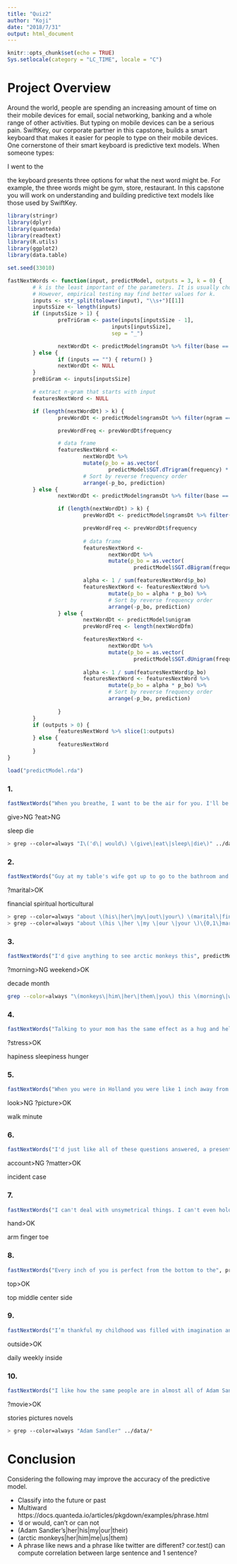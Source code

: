 ```yaml
---
title: "Quiz2"
author: "Koji"
date: "2018/7/31"
output: html_document
---
```


```r
knitr::opts_chunk$set(echo = TRUE)
Sys.setlocale(category = "LC_TIME", locale = "C")
```

# Project Overview

Around the world, people are spending an increasing amount of time on their mobile devices for email, social networking, banking and a whole range of other activities. But typing on mobile devices can be a serious pain. SwiftKey, our corporate partner in this capstone, builds a smart keyboard that makes it easier for people to type on their mobile devices. One cornerstone of their smart keyboard is predictive text models. When someone types:

I went to the

the keyboard presents three options for what the next word might be. For example, the three words might be gym, store, restaurant. In this capstone you will work on understanding and building predictive text models like those used by SwiftKey.

```r
library(stringr)
library(dplyr)
library(quanteda)
library(readtext)
library(R.utils)
library(ggplot2)
library(data.table)

set.seed(33010)
```

```r
fastNextWords <- function(input, predictModel, outputs = 3, k = 0) {
        # k is the least important of the parameters. It is usually chosen to be 0.
        # However, empirical testing may find better values for k.
        inputs <- str_split(tolower(input), "\\s+")[[1]]
        inputsSize <- length(inputs)
        if (inputsSize > 1) {
                preTriGram <- paste(inputs[inputsSize - 1],
                                 inputs[inputsSize],
                                 sep = "_")

                nextWordDt <- predictModel$ngramsDt %>% filter(base == preTriGram, ngramsize == 3)
        } else {
                if (inputs == "") { return() }
                nextWordDt <- NULL
        }
        preBiGram <- inputs[inputsSize]

        # extract n-gram that starts with input
        featuresNextWord <- NULL

        if (length(nextWordDt) > k) {
                prevWordDt <- predictModel$ngramsDt %>% filter(ngram == preTriGram, ngramsize == 2)

                prevWordFreq <- prevWordDt$frequency

                # data frame
                featuresNextWord <-
                        nextWordDt %>%
                        mutate(p_bo = as.vector(
                                predictModel$SGT.dTrigram(frequency) * frequency / prevWordFreq)) %>%
                        # Sort by reverse frequency order
                        arrange(-p_bo, prediction)
        } else {
                nextWordDt <- predictModel$ngramsDt %>% filter(base == preBiGram, ngramsize == 2)

                if (length(nextWordDt) > k) {
                        prevWordDt <- predictModel$ngramsDt %>% filter(ngram == preBiGram, ngramsize == 1)

                        prevWordFreq <- prevWordDt$frequency
        
                        # data frame
                        featuresNextWord <-
                                nextWordDt %>%
                                mutate(p_bo = as.vector(
                                        predictModel$SGT.dBigram(frequency) * frequency / prevWordFreq))

                        alpha <- 1 / sum(featuresNextWord$p_bo)
                        featuresNextWord <- featuresNextWord %>%
                                mutate(p_bo = alpha * p_bo) %>%
                                # Sort by reverse frequency order
                                arrange(-p_bo, prediction)
                } else {
                        nextWordDt <- predictModel$unigram
                        prevWordFreq <- length(nextWordDfm)

                        featuresNextWord <-
                                nextWordDt %>%
                                mutate(p_bo = as.vector(
                                        predictModel$SGT.dUnigram(frequency) * frequency / prevWordFreq))
        
                        alpha <- 1 / sum(featuresNextWord$p_bo)
                        featuresNextWord <- featuresNextWord %>%
                                mutate(p_bo = alpha * p_bo) %>%
                                # Sort by reverse frequency order
                                arrange(-p_bo, prediction)
                                
                }
        }
        if (outputs > 0) {
                featuresNextWord %>% slice(1:outputs)
        } else {
                featuresNextWord
        }
}

```

```r
load("predictModel.rda")
```

### 1.
```r
fastNextWords("When you breathe, I want to be the air for you. I'll be there for you, I'd live and I'd", predictModel, outputs = 0)
```
give>NG
?eat>NG

sleep
die

```bash
> grep --color=always "I\('d\| would\) \(give\|eat\|sleep\|die\)" ../data/final/en_US/en_US.*
```

### 2.
```r
fastNextWords("Guy at my table's wife got up to go to the bathroom and I asked about dessert and he started telling me about his", predictModel, outputs = 0)
```
?marital>OK

financial
spiritual
horticultural

```bash
> grep --color=always "about \(his\|her\|my\|out\|your\) \(marital\|financial\|apiritual\|horticultural\)" ../data/*
> grep --color=always "about \(his \|her \|my \|our \|your \)\{0,1\}marital" ../data/final/en_US/en_US.*
```
### 3.
```r
fastNextWords("I'd give anything to see arctic monkeys this", predictModel, outputs = 0)
```
?morning>NG
weekend>OK

decade
month
```bash
grep --color=always "\(monkeys\|him\|her\|them\|you\) this \(morning\|weekend\|decade\|month\)" ../data/*
```

### 4.
```r
fastNextWords("Talking to your mom has the same effect as a hug and helps reduce your", predictModel, outputs = 0)
```
?stress>OK

hapiness
sleepiness
hunger

### 5.
```r
fastNextWords("When you were in Holland you were like 1 inch away from me but you hadn't time to take a", predictModel, outputs = 0)
```
look>NG
?picture>OK

walk
minute

### 6.
```r
fastNextWords("I'd just like all of these questions answered, a presentation of evidence, and a jury to settle the", predictModel, outputs = 0)
```
account>NG
?matter>OK

incident
case

### 7.
```r
fastNextWords("I can't deal with unsymetrical things. I can't even hold an uneven number of bags of groceries in each", predictModel, outputs = 0)
```
hand>OK

arm
finger
toe

### 8.
```r
fastNextWords("Every inch of you is perfect from the bottom to the", predictModel, outputs = 0)
```
top>OK

top
middle
center
side


### 9.
```r
fastNextWords("I’m thankful my childhood was filled with imagination and bruises from playing", predictModel, outputs = 0)
```
outside>OK

daily
weekly
inside

### 10.
```r
fastNextWords("I like how the same people are in almost all of Adam Sandler's", predictModel, outputs = 0)
```
?movie>OK

stories
pictures
novels
```bash
> grep --color=always "Adam Sandler" ../data/*
```


# Conclusion

Considering the following may improve the accuracy of the predictive model.

- Classify into the future or past
- Multiward
        https://docs.quanteda.io/articles/pkgdown/examples/phrase.html
- 'd or would, can't or can not
- (Adam Sandler's|her|his|my|our|their)
- (arctic monkeys|her|him|me|us|them)
- A phrase like news and a phrase like twitter are different?
        cor.test() can compute correlation between large sentence and 1 sentence?
